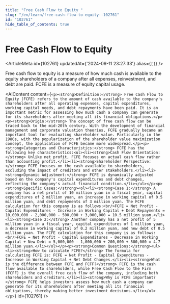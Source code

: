 ```yaml
---
title: "Free Cash Flow to Equity "
slug: "/en/learn/free-cash-flow-to-equity--102761"
id: "102761"
hide_table_of_contents: true
---
```



# Free Cash Flow to Equity 

<ArticleMeta id={102761} updatedAt={'2024-09-11 23:27:33'} alias={`[]`} />
<div className='border-solid border-b border-t-0 my-4 border-[var(--ifm-color-gray-300)]' />

Free cash flow to equity is a measure of how much cash is available to the equity shareholders of a company after all expenses, reinvestment, and debt are paid. FCFE is a measure of equity capital usage.

<AIContent content={`<p><strong>Definition:</strong> Free Cash Flow to Equity (FCFE) refers to the amount of cash available to the company's shareholders after all operating expenses, capital expenditures, working capital needs, and debt repayments have been paid. It is an important metric for assessing how much cash a company can generate for its shareholders after meeting all its financial obligations.</p><p><strong>Origin:</strong> The concept of free cash flow can be traced back to the mid-20th century. With the development of financial management and corporate valuation theories, FCFE gradually became an important tool for evaluating shareholder value. Particularly in the 1980s, with the popularization of the shareholder value maximization concept, the application of FCFE became more widespread.</p><p><strong>Categories and Characteristics:</strong> FCFE has the following key characteristics:<ul><li><strong>Cash Flow Orientation:</strong> Unlike net profit, FCFE focuses on actual cash flow rather than accounting profit.</li><li><strong>Shareholder Perspective:</strong> FCFE focuses on the cash available to shareholders, excluding the impact of creditors and other stakeholders.</li><li><strong>Dynamic Adjustment:</strong> FCFE is dynamically adjusted based on the company's capital expenditures and debt changes, reflecting the company's actual financial condition.</li></ul></p><p><strong>Specific Cases:</strong><ol><li><strong>Case 1:</strong> A company has a net profit of 10 million yuan in a fiscal year, capital expenditures of 2 million yuan, an increase in working capital of 0.5 million yuan, and debt repayments of 3 million yuan. The FCFE calculation for this company is as follows:<br/>FCFE = Net Profit - Capital Expenditures - Increase in Working Capital + Debt Repayments = 10,000,000 - 2,000,000 - 500,000 + 3,000,000 = 10.5 million yuan.</li><li><strong>Case 2:</strong> Another company has a net profit of 5 million yuan in a fiscal year, capital expenditures of 1 million yuan, a decrease in working capital of 0.2 million yuan, and new debt of 0.5 million yuan. The FCFE calculation for this company is as follows:<br/>FCFE = Net Profit - Capital Expenditures - Decrease in Working Capital + New Debt = 5,000,000 - 1,000,000 + 200,000 + 500,000 = 4.7 million yuan.</li></ol></p><p><strong>Common Questions:</strong><ul><li><strong>How to calculate FCFE?</strong> The formula for calculating FCFE is: FCFE = Net Profit - Capital Expenditures - Increase in Working Capital + Net Debt Changes.</li><li><strong>What is the difference between FCFE and FCFF?</strong> FCFE is the cash flow available to shareholders, while Free Cash Flow to the Firm (FCFF) is the overall free cash flow of the company, including both shareholders and creditors.</li><li><strong>Why is FCFE important?</strong> FCFE helps investors assess how much cash a company can generate for its shareholders after meeting all its financial obligations, thereby making better investment decisions.</li></ul></p>`} id={102761} />
